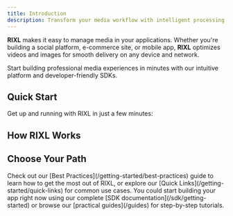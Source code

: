 ```yaml
---
title: Introduction
description: Transform your media workflow with intelligent processing, global delivery, and effortless integration. Get started with RIXL in minutes.
---
```



**RIXL** makes it easy to manage media in your applications. Whether you're building a social platform, e-commerce site, or mobile app, **RIXL** optimizes videos and images for smooth delivery on any device and network. 

Start building professional media experiences in minutes with our intuitive platform and developer-friendly SDKs.


## Quick Start

Get up and running with RIXL in just a few minutes:

<div className="grid gap-6 sm:grid-cols-2 lg:grid-cols-3">
  <InteractiveCard
    title="Dashboard"
    description="Upload and manage your media files through our intuitive web interface."
    href="/platform/dashboard/guide"
    icon="Upload"
  />
  <InteractiveCard
    title="Developer APIs"
    description="Integrate RIXL directly with clean REST APIs and comprehensive documentation."
    href="/platform/api-reference/overview"
    icon="Code"
  />
  <InteractiveCard
    title="Video SDK"
    description="Drop-in components for video players and optimized images."
    href="/sdk/getting-started/overview"
    icon="Layers"
  />
</div>

## How RIXL Works

<div className="grid gap-6 sm:grid-cols-2 lg:grid-cols-3 mt-8">
  <InfoCard
    title="Upload Your Media"
    description="Drop files into the dashboard or upload programmatically via API. RIXL accepts all common video and image formats."
    icon="Upload"
  />
  <InfoCard
    title="Automatic Optimization"
    description="Every file is automatically processed, compressed, and optimized for different devices and network conditions."
    icon="Zap"
  />
  <InfoCard
    title="Global Delivery"
    description="Your optimized media is distributed across 200+ edge locations worldwide for instant loading anywhere."
    icon="Globe"
  />
</div>

## Choose Your Path

<div className="grid gap-6 sm:grid-cols-2 lg:grid-cols-4 mt-8">
  <InteractiveCard
    title="Upload and manage media"
    description="Start with the RIXL Platform to upload, organize, and optimize your media files."
    href="/platform"
    icon="Upload"
  />
  <InteractiveCard
    title="Build with code"
    description="Jump straight into our SDK documentation and start building media experiences."
    href="/sdk/getting-started"
    icon="Code"
  />
  <InteractiveCard
    title="Explore guides"
    description="Follow step-by-step tutorials for common use cases and integration patterns."
    href="/guides"
    icon="BookOpen"
  />
  <InteractiveCard
    title="API reference"
    description="Comprehensive documentation for all RIXL APIs, endpoints, and parameters."
    href="/reference"
    icon="FileText"
  />
</div>

<div className="mt-12">
<Callout type="tip" title="New to media optimization?">
  Check out our [Best Practices](/getting-started/best-practices) guide to learn how to get the most out of RIXL, or explore our [Quick Links](/getting-started/quick-links) for common use cases. You could start building your app right now using our complete [SDK documentation](/sdk/getting-started) or browse our [practical guides](/guides) for step-by-step tutorials.
</Callout>
</div>
